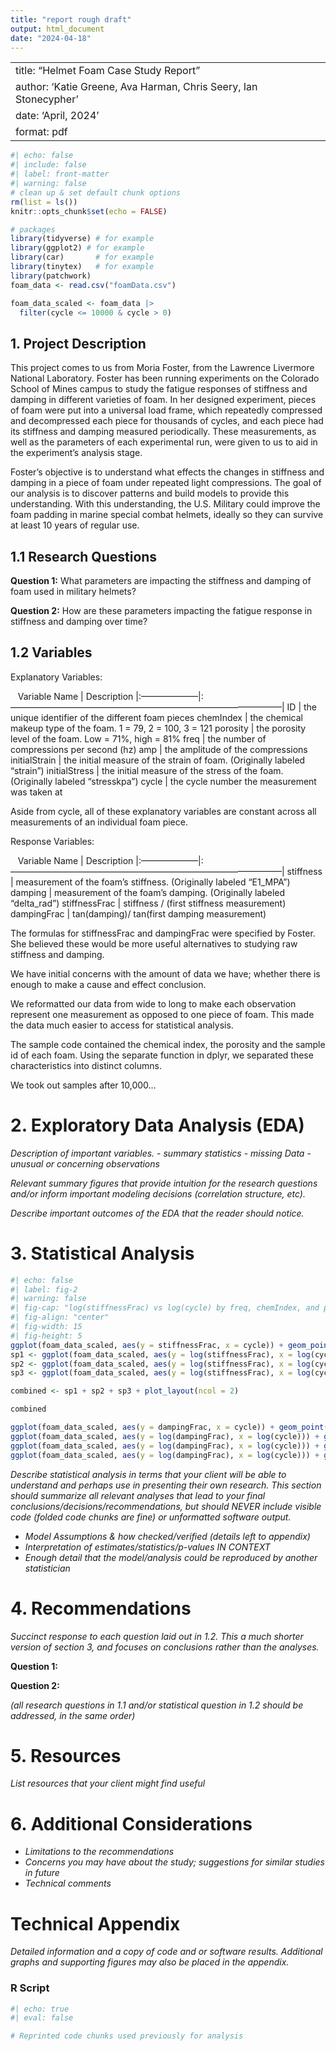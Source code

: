 ---
title: "report rough draft"
output: html_document
date: "2024-04-18"
---

---
title: "Helmet Foam Case Study Report"
author: 'Katie Greene, Ava Harman, Chris Seery, Ian Stonecypher'
date: 'April, 2024'
format: pdf
---

```{r}
#| echo: false
#| include: false
#| label: front-matter
#| warning: false
# clean up & set default chunk options
rm(list = ls())
knitr::opts_chunk$set(echo = FALSE)

# packages
library(tidyverse) # for example
library(ggplot2) # for example
library(car)       # for example
library(tinytex)   # for example
library(patchwork)
foam_data <- read.csv("foamData.csv")

foam_data_scaled <- foam_data |>
  filter(cycle <= 10000 & cycle > 0)

```


## 1. Project Description

This project comes to us from Moria Foster, from the Lawrence Livermore National Laboratory. Foster has been running experiments on the Colorado School of Mines campus to study the fatigue responses of stiffness and damping in different varieties of foam. In her designed experiment, pieces of foam were put into a universal load frame, which repeatedly compressed and decompressed each piece for thousands of cycles, and each piece had its stiffness and damping measured periodically. These measurements, as well as the parameters of each experimental run, were given to us to aid in the experiment’s analysis stage.

Foster’s objective is to understand what effects the changes in stiffness and damping in a piece of foam under repeated light compressions. The goal of our analysis is to discover patterns and build models to provide this understanding. With this understanding, the U.S. Military could improve the foam padding in marine special combat helmets, ideally so they can survive at least 10 years of regular use.

## 1.1 Research Questions

**Question 1:** What parameters are impacting the stiffness and damping of foam used in military helmets?

**Question 2:** How are these parameters impacting the fatigue response in stiffness and damping over time?


## 1.2 Variables

Explanatory Variables:

|    Variable Name    |                   Description                                  |:--------------------|:---------------------------------------------------------------------------------------------|
        ID            |  the unique identifier of the different foam pieces
     chemIndex        |  the chemical makeup type of the foam. 1 = 79, 2 = 100, 3 = 121
      porosity        |  the porosity level of the foam. Low = 71%, high = 81%
       freq           |  the number of compressions per second (hz)
        amp           |  the amplitude of the compressions
    initialStrain     |  the initial measure of the strain of foam. (Originally labeled “strain”)
    initialStress     |  the initial measure of the stress of the foam. (Originally labeled “stresskpa”)
       cycle          |  the cycle number the measurement was taken at

Aside from cycle, all of these explanatory variables are constant across all measurements of an individual foam piece.

Response Variables:

|    Variable Name    |                   Description                                        |:--------------------|:---------------------------------------------------------------------------------------------|
     stiffness        |  measurement of the foam’s stiffness. (Originally labeled “E1_MPA”)
      damping         |  measurement of the foam’s damping. (Originally labeled “delta_rad”)
    stiffnessFrac     |  stiffness / (first stiffness measurement)
     dampingFrac      |  tan(damping)/ tan(first damping measurement)

The formulas for stiffnessFrac and dampingFrac were specified by Foster. She believed these would be more useful alternatives to studying raw stiffness and damping.

We have initial concerns with the amount of data we have; whether there is enough to make a cause and effect conclusion.

We reformatted our data from wide to long to make each observation represent one measurement as opposed to one piece of foam. This made the data much easier to access for statistical analysis.

The sample code contained the chemical index, the porosity and the sample id of each foam. Using the separate function in dplyr, we separated these characteristics into distinct columns.

We took out samples after 10,000…



#  2. Exploratory Data Analysis (EDA)

*Description of important variables.*
- *summary statistics*
- *missing Data*
- *unusual or concerning observations*

*Relevant summary figures that provide intuition for the research questions and/or inform important modeling decisions (correlation structure, etc).*


*Describe important outcomes of the EDA that the reader should notice.*

# 3. Statistical Analysis 

```{r}
#| echo: false
#| label: fig-2
#| warning: false
#| fig-cap: "log(stiffnessFrac) vs log(cycle) by freq, chemIndex, and porosity"
#| fig-align: "center"
#| fig-width: 15
#| fig-height: 5
ggplot(foam_data_scaled, aes(y = stiffnessFrac, x = cycle)) + geom_point()
sp1 <- ggplot(foam_data_scaled, aes(y = log(stiffnessFrac), x = log(cycle))) + geom_point(aes(color = freq))
sp2 <- ggplot(foam_data_scaled, aes(y = log(stiffnessFrac), x = log(cycle))) + geom_point(aes(color = factor(chemIndex)))
sp3 <- ggplot(foam_data_scaled, aes(y = log(stiffnessFrac), x = log(cycle))) + geom_point(aes(color = porosity))

combined <- sp1 + sp2 + sp3 + plot_layout(ncol = 2)

combined
```
```{r}
ggplot(foam_data_scaled, aes(y = dampingFrac, x = cycle)) + geom_point()
ggplot(foam_data_scaled, aes(y = log(dampingFrac), x = log(cycle))) + geom_point(aes(color = freq))
ggplot(foam_data_scaled, aes(y = log(dampingFrac), x = log(cycle))) + geom_point(aes(color = factor(chemIndex)))
ggplot(foam_data_scaled, aes(y = log(dampingFrac), x = log(cycle))) + geom_point(aes(color = porosity))
```
*Describe statistical analysis in terms that your client will be able to understand and perhaps use in presenting their own research.  This section should summarize all relevant analyses that lead to your final conclusions/decisions/recommendations, but should NEVER include visible code (folded code chunks are fine) or unformatted software output.*

- *Model Assumptions & how checked/verified (details left to appendix)*
- *Interpretation of estimates/statistics/p-values IN CONTEXT*
- *Enough detail that the model/analysis could be reproduced by another statistician*


# 4. Recommendations 

*Succinct response to each question laid out in 1.2.  This a much shorter version of section 3, and focuses on conclusions rather than the analyses.*

**Question 1:**  

**Question 2:**  

*(all research questions in 1.1 and/or statistical question in 1.2 should be addressed, in the same order)*

# 5. Resources 

*List resources that your client might find useful*

# 6. Additional Considerations

- *Limitations to the recommendations*
- *Concerns you may have about the study; suggestions for similar studies in future*
- *Technical comments*
  

# Technical Appendix  

*Detailed information and a copy of code and or software results.  Additional graphs and supporting figures may also be placed in the appendix.*


### R Script
```{r ref.label=c('front-matter', 'fig-example1','tbl-summarystats', 'fig-example2')}
#| echo: true
#| eval: false

# Reprinted code chunks used previously for analysis
```



<!--
Figure-making Examples: 

For example, notice the way @fig-example1 shows a scatterplot.

```{r}
#| echo: false
#| label: fig-example1
#| warning: false
#| fig-cap: "Fuel Efficiency as it relates to vehicle weight for a sample of cars."
#| fig-align: "center"
#| fig-width: 3
#| fig-height: 3


data("mtcars")
gf_point(mpg~ wt, data = mtcars)
```

These are interesting remarks about data summaries.  The overall mean fuel economy in the data is `r mean(mtcars$mpg, na.rm = TRUE)` miles per gallon, which I can calculate in-line since it's very simple.  Most code requires a code chunk, but raw code and output should never appear in the body of the report.  Here's a nice table of summary statistics formatted for the report in @tbl-summarystats.

```{r}
#| echo: false
#| label: tbl-summarystats
#| tbl-cap: "Summary Statistics for Engine Displacement by Cylinders"

favstats(disp ~ cyl, data = mtcars) %>%
  knitr::kable()

```

Look at @fig-example2 to see what figure with subfigures looks like.

```{r}
#| label: fig-example2
#| layout-ncol: 2
#| fig-cap: "A figure with two subfigures!"
#| fig-subcap:  
#|   - "Line Plot 1"
#|   - "Line Plot 2"


plot(cars)
plot(pressure)
```

-->